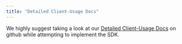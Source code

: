 ```yaml
---
title: "Detailed Client-Usage Docs"
---
```


We highly suggest taking a look at our
[Detailed Client-Usage Docs](https://github.com/TPAStream/stream-connect-js-sdk/blob/master/docs/client-usage.md#client-usage)
on github while attempting to implement the SDK.
